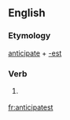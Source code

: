 ==English==

===Etymology===
[[anticipate]] + [[-est]]

===Verb===
{{head|en}}

# {{context|archaic|lang=en}} {{en-archaic second-person singular of|anticipate}}

[[fr:anticipatest]]